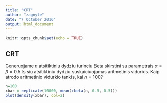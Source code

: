 ```yaml
---
title: "CRT"
author: "zagnyte"
date: "7 October 2016"
output: html_document
---
```


```r
knitr::opts_chunk$set(echo = TRUE)
```


## CRT

Generuojame $n$ atsitiktiniu dydziu turinciu Beta skirstini su parametrais $\alpha=\beta=0.5$ Is siu atsitiktiniu dydziu suskaiciuojamas aritmetinis vidurkis. Kaip atrodo aritmetinio vidurkio tankis, kai $n=100$?

```r
n=100
xbar = replicate(10000, mean(rbeta(n, 0.5, 0.5)))
plot(density(xbar), col=2)

```

